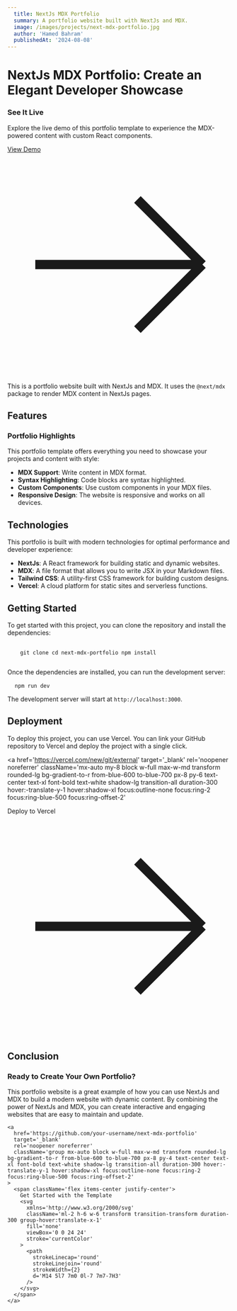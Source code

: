 ```yaml
---
  title: NextJs MDX Portfolio
  summary: A portfolio website built with NextJs and MDX.
  image: /images/projects/next-mdx-portfolio.jpg
  author: 'Hamed Bahram'
  publishedAt: '2024-08-08'
---
```


# NextJs MDX Portfolio: Create an Elegant Developer Showcase

<div className='mb-12 mt-8 transform rounded-xl border border-blue-200 bg-gradient-to-r from-blue-50 to-indigo-50 p-6 shadow-md transition-all duration-500 hover:border-blue-300 hover:shadow-lg'>
  <div className='flex flex-col gap-6 md:flex-row md:items-center md:justify-between'>
    <div className='md:flex-1'>
      <h3 className='mb-3 text-xl font-bold text-blue-800 md:text-2xl'>
        See It Live
      </h3>
      <p className='mb-4 text-base text-blue-700 md:text-lg'>
        Explore the live demo of this portfolio template to experience the
        MDX-powered content with custom React components.
      </p>
    </div>
    <div className='md:flex-shrink-0'>
      <a
        href='https://next-mdx-portfolio-demo.vercel.app'
        target='_blank'
        rel='noopener noreferrer'
        className='group block w-full transform rounded-lg bg-gradient-to-r from-blue-600 to-blue-700 px-6 py-3 text-center text-lg font-bold text-white shadow-md transition-all duration-300 hover:-translate-y-1 hover:shadow-lg focus:outline-none focus:ring-2 focus:ring-blue-500 focus:ring-offset-2 md:w-auto'
      >
        <span className='flex items-center justify-center'>
          View Demo
          <svg
            xmlns='http://www.w3.org/2000/svg'
            className='ml-2 h-5 w-5 transform transition-transform duration-300 group-hover:translate-x-1'
            fill='none'
            viewBox='0 0 24 24'
            stroke='currentColor'
          >
            <path
              strokeLinecap='round'
              strokeLinejoin='round'
              strokeWidth={2}
              d='M14 5l7 7m0 0l-7 7m7-7H3'
            />
          </svg>
        </span>
      </a>
    </div>
  </div>
</div>

This is a portfolio website built with NextJs and MDX. It uses the `@next/mdx`
package to render MDX content in NextJs pages.

## Features

<div className='my-8 rounded-lg border border-blue-100 bg-gradient-to-r from-blue-50 to-indigo-50 p-6 shadow-sm'>
  <div className='flex items-start'>
    <div>
      <h3 className='text-lg font-medium text-blue-800'>
        Portfolio Highlights
      </h3>
      <div className='mt-2 text-blue-700'>
        <p className='mb-3'>
          This portfolio template offers everything you need to showcase your
          projects and content with style:
        </p>
      </div>
    </div>
  </div>
</div>

- **MDX Support**: Write content in MDX format.
- **Syntax Highlighting**: Code blocks are syntax highlighted.
- **Custom Components**: Use custom components in your MDX files.
- **Responsive Design**: The website is responsive and works on all devices.

## Technologies

This portfolio is built with modern technologies for optimal performance and
developer experience:

- **NextJs**: A React framework for building static and dynamic websites.
- **MDX**: A file format that allows you to write JSX in your Markdown files.
- **Tailwind CSS**: A utility-first CSS framework for building custom designs.
- **Vercel**: A cloud platform for static sites and serverless functions.

## Getting Started

To get started with this project, you can clone the repository and install the
dependencies:

<pre className='my-6 overflow-x-auto rounded-lg bg-gray-900 p-4'>
  <code className='text-sm text-gray-100'>
    git clone cd next-mdx-portfolio npm install
  </code>
</pre>

Once the dependencies are installed, you can run the development server:

<pre className='my-6 overflow-x-auto rounded-lg bg-gray-900 p-4'>
  <code className='text-sm text-gray-100'>npm run dev</code>
</pre>

The development server will start at `http://localhost:3000`.

## Deployment

To deploy this project, you can use Vercel. You can link your GitHub repository
to Vercel and deploy the project with a single click.

<a
  href='https://vercel.com/new/git/external'
  target='_blank'
  rel='noopener noreferrer'
  className='mx-auto my-8 block w-full max-w-md transform rounded-lg bg-gradient-to-r from-blue-600 to-blue-700 px-8 py-6 text-center text-xl font-bold text-white shadow-lg transition-all duration-300 hover:-translate-y-1 hover:shadow-xl focus:outline-none focus:ring-2 focus:ring-blue-500 focus:ring-offset-2'
>
  <span className='flex items-center justify-center'>
    Deploy to Vercel
    <svg
      xmlns='http://www.w3.org/2000/svg'
      className='ml-2 h-6 w-6 transform transition-transform duration-300 group-hover:translate-x-1'
      fill='none'
      viewBox='0 0 24 24'
      stroke='currentColor'
    >
      <path
        strokeLinecap='round'
        strokeLinejoin='round'
        strokeWidth={2}
        d='M14 5l7 7m0 0l-7 7m7-7H3'
      />
    </svg>
  </span>
</a>

## Conclusion

<div className='mb-16 mt-8 transform rounded-xl border border-blue-200 bg-gradient-to-r from-blue-50 to-indigo-50 p-6 shadow-md transition-all duration-500 hover:border-blue-300 hover:shadow-lg'>
  <div className='flex flex-col items-center text-center'>
    <h3 className='mb-4 text-2xl font-bold text-blue-800'>
      Ready to Create Your Own Portfolio?
    </h3>
    <p className='mx-auto mb-6 max-w-xl text-lg text-blue-700'>
      This portfolio website is a great example of how you can use NextJs and
      MDX to build a modern website with dynamic content. By combining the power
      of NextJs and MDX, you can create interactive and engaging websites that
      are easy to maintain and update.
    </p>

    <a
      href='https://github.com/your-username/next-mdx-portfolio'
      target='_blank'
      rel='noopener noreferrer'
      className='group mx-auto block w-full max-w-md transform rounded-lg bg-gradient-to-r from-blue-600 to-blue-700 px-8 py-4 text-center text-xl font-bold text-white shadow-lg transition-all duration-300 hover:-translate-y-1 hover:shadow-xl focus:outline-none focus:ring-2 focus:ring-blue-500 focus:ring-offset-2'
    >
      <span className='flex items-center justify-center'>
        Get Started with the Template
        <svg
          xmlns='http://www.w3.org/2000/svg'
          className='ml-2 h-6 w-6 transform transition-transform duration-300 group-hover:translate-x-1'
          fill='none'
          viewBox='0 0 24 24'
          stroke='currentColor'
        >
          <path
            strokeLinecap='round'
            strokeLinejoin='round'
            strokeWidth={2}
            d='M14 5l7 7m0 0l-7 7m7-7H3'
          />
        </svg>
      </span>
    </a>
  </div>
</div>
